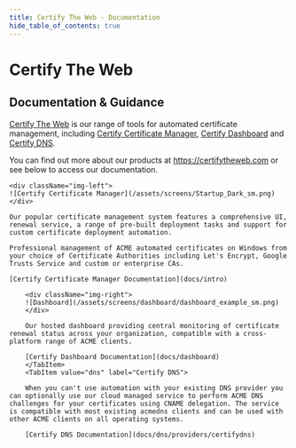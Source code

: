 ```yaml
---
title: Certify The Web - Documentation
hide_table_of_contents: true
---
```



# Certify The Web 
## Documentation & Guidance

[Certify The Web](https://certifytheweb.com) is our range of tools for automated certificate management, including [Certify Certificate Manager](docs/intro), [Certify Dashboard](docs/dashboard/) and [Certify DNS](docs/dns/providers/certifydns). 

You can find out more about our products at https://certifytheweb.com or see below to access our documentation.

<Tabs>
  <TabItem value="ccm" label="Certify Certificate Manager" default>
   
    <div className="img-left">
    ![Certify Certificate Manager](/assets/screens/Startup_Dark_sm.png)
    </div> 

    Our popular certificate management system features a comprehensive UI, renewal service, a range of pre-built deployment tasks and support for custom certificate deployment automation. 

    Professional management of ACME automated certificates on Windows from your choice of Certificate Authorities including Let's Encrypt, Google Trusts Service and custom or enterprise CAs.

    [Certify Certificate Manager Documentation](docs/intro)
  </TabItem>
  <TabItem value="dashboard" label="Certify Dashboard">
   
        <div className="img-right">
        ![Dashboard](/assets/screens/dashboard/dashboard_example_sm.png)
        </div>

        Our hosted dashboard providing central monitoring of certificate renewal status across your organization, compatible with a cross-platform range of ACME clients.

        [Certify Dashboard Documentation](docs/dashboard)
        </TabItem>
        <TabItem value="dns" label="Certify DNS">
   
        When you can't use automation with your existing DNS provider you can optionally use our cloud managed service to perform ACME DNS challenges for your certificates using CNAME delegation. The service is compatible with most existing acmedns clients and can be used with other ACME clients on all operating systems.

        [Certify DNS Documentation](docs/dns/providers/certifydns)

  </TabItem>
</Tabs>



